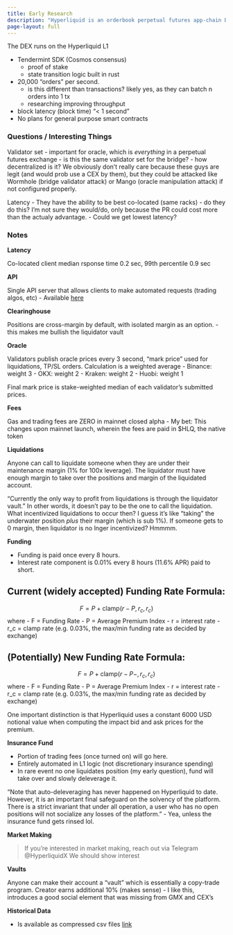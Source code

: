 ```yaml
---
title: Early Research
description: "Hyperliquid is an orderbook perpetual futures app-chain DEX, designed to function like a CEX."
page-layout: full
---
```


The DEX runs on the Hyperliquid L1

- Tendermint SDK (Cosmos consensus)
    - proof of stake
    - state transition logic built in rust
- 20,000 "orders" per second. 
    - is this different than transactions? likely yes, as they can batch n orders into 1 tx
    - researching improving throughput
- block latency (block time) "< 1 second"
- No plans for general purpose smart contracts

### Questions / Interesting Things

Validator set
- important for oracle, which is *everything* in a perpetual futures exchange
- is this the same validator set for the bridge?
- how decentralized is it? We obviously don't really care because these guys are legit (and would prob use a CEX by them), but they could be attacked like Wormhole (bridge validator attack) or Mango (oracle manipulation attack) if not configured properly.

Latency
- They have the ability to be best co-located (same racks) - do they do this? I'm not sure they would/do, only because the PR could cost more than the actualy advantage.
- Could we get lowest latency?

### Notes

**Latency**

Co-located client median rsponse time 0.2 sec, 99th percentile 0.9 sec

**API** 

Single API server that allows clients to make automated requests (trading algos, etc)
- Available [here](https://hyperliquid.gitbook.io/hyperliquid-docs/for-developers/api)

**Clearinghouse**

Positions are cross-margin by default, with isolated margin as an option.
- this makes me bullish the liquidator vault

**Oracle**

Validators publish oracle prices every 3 second, "mark price" used for liquidations, TP/SL orders. 
Calculation is a weighted average
- Binance: weight 3
- OKX: weight 2
- Kraken: weight 2
- Huobi: weight 1

Final mark price is stake-weighted median of each validator's submitted prices.

**Fees**

Gas and trading fees are ZERO in mainnet closed alpha
- My bet: This changes upon mainnet launch, wherein the fees are paid in $HLQ, the native token

**Liquidations**

Anyone can call to liquidate someone when they are under their maintenance margin (1% for 100x leverage). The liquidator must have enough margin to take over the positions and margin of the liquidated account.

"Currently the only way to profit from liquidations is through the liquidator vault." In other words, it doesn't pay to be the one to call the liquidation. What incentivized liquidations to occur then? I guess it's like "taking" the underwater position *plus* their margin (which is sub 1%). If someone gets to 0 margin, then liquidator is no lnger incentivized? Hmmmm.

**Funding**

- Funding is paid once every 8 hours.
- Interest rate component is 0.01% every 8 hours (11.6% APR) paid to short.

## Current (widely accepted) Funding Rate Formula:
$$F = P + \text{clamp}(r - P, r_c, r_c)$$
where
- F = Funding Rate
- P = Average Premium Index
- r = interest rate
- r_c = clamp rate (e.g. 0.03%, the max/min funding rate as decided by exchange)

## (Potentially) New Funding Rate Formula:
$$F = P + \text{clamp}(r - P - , r_c, r_c)$$
where
- F = Funding Rate
- P = Average Premium Index
- r = interest rate
- r_c = clamp rate (e.g. 0.03%, the max/min funding rate as decided by exchange)

One important distinction is that Hyperliquid uses a constant 6000 USD notional value when computing the impact bid and ask prices for the premium.

**Insurance Fund**

- Portion of trading fees (once turned on) will go here.
- Entirely automated in L1 logic (not discretionary insurance spending)
- In rare event no one liquidates position (my early question), fund will take over and slowly deleverage it.

"Note that auto-deleveraging has never happened on Hyperliquid to date. However, it is an important final safeguard on the solvency of the platform. There is a strict invariant that under all operation, a user who has no open positions will not socialize any losses of the platform."
- Yea, unless the insurance fund gets rinsed lol.

**Market Making**

> If you’re interested in market making, reach out via Telegram @HyperliquidX
We should show interest

**Vaults**

Anyone can make their account a "vault" which is essentially a copy-trade program. Creator earns additional 10% (makes sense)
- I like this, introduces a good social element that was missing from GMX and CEX's

**Historical Data**

- Is available as compressed csv files [link](https://hyperliquid.gitbook.io/hyperliquid-docs/historical-data)








